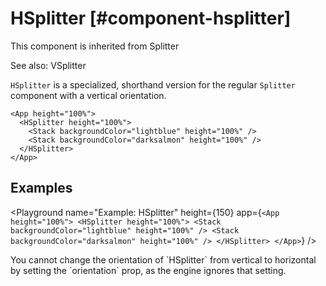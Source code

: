 
# HSplitter [#component-hsplitter]

This component is inherited from <SmartLink href="/components/Splitter">Splitter</SmartLink>

See also: <SmartLink href="/components/VSplitter">VSplitter</SmartLink>

`HSplitter` is a specialized, shorthand version for the regular `Splitter` component with a vertical orientation.

```ueml copy
<App height="100%">
  <HSplitter height="100%">
    <Stack backgroundColor="lightblue" height="100%" />
    <Stack backgroundColor="darksalmon" height="100%" />
  </HSplitter>
</App>
```

## Examples

<Playground
  name="Example: HSplitter"
  height={150}
  app={`
    <App height="100%">
      <HSplitter height="100%">
        <Stack backgroundColor="lightblue" height="100%" />
        <Stack backgroundColor="darksalmon" height="100%" />
      </HSplitter>
    </App>
  `}
/>

<Callout type="info" emoji="📔">
You cannot change the orientation of `HSplitter` from vertical to horizontal by setting the `orientation` prop, as the engine ignores that setting.
</Callout>


